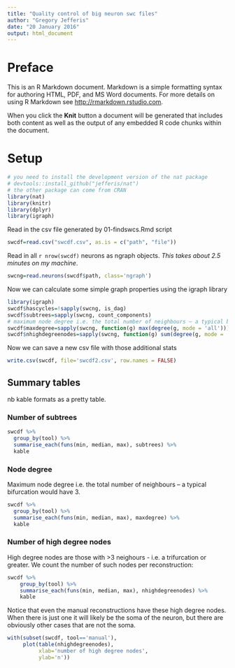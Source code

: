 ```yaml
---
title: "Quality control of big neuron swc files"
author: "Gregory Jefferis"
date: "20 January 2016"
output: html_document
---
```

# Preface
This is an R Markdown document. Markdown is a simple formatting syntax for authoring HTML, PDF, and MS Word documents. For more details on using R Markdown see <http://rmarkdown.rstudio.com>.

When you click the **Knit** button a document will be generated that includes both content as well as the output of any embedded R code chunks within the document. 

# Setup

```r
# you need to install the development version of the nat package
# devtools::install_github("jefferis/nat")
# the other package can come from CRAN
library(nat)
library(knitr)
library(dplyr)
library(igraph)
```

Read in the csv file generated by 01-findswcs.Rmd script
```r
swcdf=read.csv("swcdf.csv", as.is = c("path", "file"))
```


Read in all `r nrow(swcdf)` neurons as ngraph objects. *This takes about 2.5 
minutes on my machine*.

```r
swcng=read.neurons(swcdf$path, class='ngraph')
```

Now we can calculate some simple graph properties using the igraph library

```r
library(igraph)
swcdf$hascycles=!sapply(swcng, is_dag)
swcdf$subtrees=sapply(swcng, count_components)
# maximum node degree i.e. the total number of neighbours – a typical bifurcation would have 3.
swcdf$maxdegree=sapply(swcng, function(g) max(degree(g, mode = 'all')))
swcdf$nhighdegreenodes=sapply(swcng, function(g) sum(degree(g, mode = 'all')>3))
```

Now we can save a new csv file with those additional stats

```r
write.csv(swcdf, file='swcdf2.csv', row.names = FALSE)
```


## Summary tables
nb kable formats as a pretty table.

### Number of subtrees
```r
swcdf %>% 
  group_by(tool) %>% 
  summarise_each(funs(min, median, max), subtrees) %>%
  kable
```

### Node degree
Maximum node degree i.e. the total number of neighbours – a typical bifurcation would have 3.

```r
swcdf %>% 
  group_by(tool) %>% 
  summarise_each(funs(min, median, max), maxdegree) %>%
  kable
```

### Number of high degree nodes

High degree nodes are those with >3 neighours - i.e. a trifurcation or greater.
We count the number of such nodes per reconstruction:

```r
swcdf %>% 
    group_by(tool) %>% 
    summarise_each(funs(min, median, max), nhighdegreenodes) %>%
    kable
```

Notice that even the manual reconstructions have these high degree nodes. When
there is just one it will likely be the soma of the neuron, but there are
obviously other cases that are not the soma.

```r
with(subset(swcdf, tool=='manual'), 
     plot(table(nhighdegreenodes), 
          xlab='number of high degree nodes',
          ylab='n'))
```


